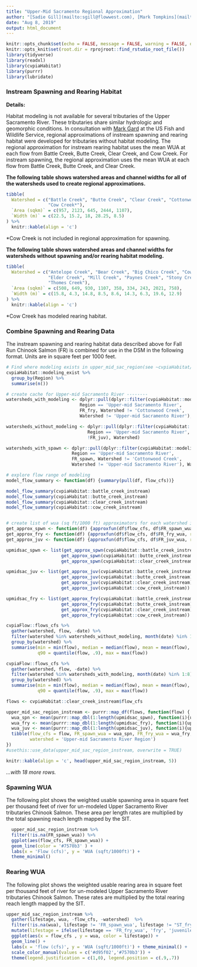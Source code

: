 ```yaml
---
title: "Upper-Mid Sacramento Regional Approximation"
author: "[Sadie Gill](mailto:sgill@flowwest.com), [Mark Tompkins](mailto:mtompkins@flowwest.com), [Erin Cain](mailto:ecain@flowwest.com)"
date: "Aug 8, 2019"
output: html_document
---
```


```r
knitr::opts_chunk$set(echo = FALSE, message = FALSE, warning = FALSE, out.width = '100%')
knitr::opts_knit$set(root.dir = rprojroot::find_rstudio_root_file())
library(tidyverse)
library(readxl)
library(cvpiaHabitat)
library(purrr)
library(lubridate)
```
### Instream Spawning and Rearing Habitat
**Details:** 

Habitat modeling is not available for several tributaries of the Upper Sacramento River. These tributaries share similar hydrologic and geomorphic conditions. In consultation with [Mark Gard](mailto:mark_gard@fws.gov) at the US Fish and Wildlife Service, regional approximations of instream spawning and rearing habitat were developed for tributaries without habitat modeling. The regional approximation for instream rearing habitat uses the mean WUA at each flow from Battle Creek, Butte Creek, Clear Creek, and Cow Creek. For instream spawning, the regional approximation uses the mean WUA at each flow from Battle Creek, Butte Creek, and Clear Creek.

**The following table shows watershed areas and channel widths for all of the watersheds used to create regional approximations.**
```r
tibble(
  Watershed = c("Battle Creek", "Butte Creek", "Clear Creek", "Cottonwood Creek", 
                "Cow Creek*"), 
  `Area (sqkm)` = c(957, 2123, 645, 2444, 1107), 
  `Width (m)` = c(22.5, 15.2, 18, 28.25, 8.5)
) %>% 
  knitr::kable(align = 'c')
```

*Cow Creek is not included in regional approximation for spawning. 

**The following table shows watershed areas and channel widths for watersheds without spawning and/or rearing habitat modeling.** 
```r
tibble(
  Watershed = c("Antelope Creek", "Bear Creek", "Big Chico Creek", "Cow Creek*", 
                "Elder Creek", "Mill Creek", "Paynes Creek", "Stony Creek", 
                "Thomes Creek"), 
  `Area (sqkm)` = c(508, 649, 930, 1107, 358, 334, 243, 2021, 758), 
  `Width (m)` = c(15.8, 4.3, 14.8, 8.5, 8.6, 14.3, 6.3, 19.6, 12.9)
) %>% 
  knitr::kable(align = 'c')
```

*Cow Creek has modeled rearing habitat. 

### Combine Spawning and Rearing Data 
The instream spawning and rearing habitat data described above for Fall Run Chinook Salmon (FR) is combined for use in the DSM in the following format. Units are in square feet per 1000 feet. 
```r
# Find where modeling exists in upper_mid_sac_region(see ~cvpiaHabitat/data-raw/modeling_exists )
cvpiaHabitat::modeling_exist %>%
  group_by(Region) %>%
  summarise(n())

# create cache for Upper-mid Sacramento River --------
watersheds_with_modeling <- dplyr::pull(dplyr::filter(cvpiaHabitat::modeling_exist,
                            Region == 'Upper-mid Sacramento River',
                            FR_fry, Watershed != 'Cottonwood Creek',
                            Watershed != 'Upper-mid Sacramento River'), Watershed)

watersheds_without_modeling <- dplyr::pull(dplyr::filter(cvpiaHabitat::modeling_exist,
                               Region == 'Upper-mid Sacramento River',
                               !FR_juv), Watershed)

watersheds_with_spawn <- dplyr::pull(dplyr::filter(cvpiaHabitat::modeling_exist,
                         Region == 'Upper-mid Sacramento River',
                         FR_spawn, Watershed != 'Cottonwood Creek',
                         Watershed != 'Upper-mid Sacramento River'), Watershed)

# explore flow range of modeling
model_flow_summary <- function(df) {summary(pull(df, flow_cfs))}

model_flow_summary(cvpiaHabitat::battle_creek_instream)
model_flow_summary(cvpiaHabitat::butte_creek_instream)
model_flow_summary(cvpiaHabitat::clear_creek_instream)
model_flow_summary(cvpiaHabitat::cow_creek_instream)


# create list of wua (sq ft/1000 ft) approximators for each watershed in region
get_approx_spwn <- function(df) {approxfun(df$flow_cfs, df$FR_spawn_wua, rule = 2)}
get_approx_fry <- function(df) {approxfun(df$flow_cfs, df$FR_fry_wua, rule = 2)}
get_approx_juv <- function(df) {approxfun(df$flow_cfs, df$FR_juv_wua, rule = 2)}

upmidsac_spwn <- list(get_approx_spwn(cvpiaHabitat::battle_creek_instream),
                     get_approx_spwn(cvpiaHabitat::butte_creek_instream),
                     get_approx_spwn(cvpiaHabitat::clear_creek_instream))

upmidsac_juv <- list(get_approx_juv(cvpiaHabitat::battle_creek_instream),
                     get_approx_juv(cvpiaHabitat::butte_creek_instream),
                     get_approx_juv(cvpiaHabitat::clear_creek_instream),
                     get_approx_juv(cvpiaHabitat::cow_creek_instream))

upmidsac_fry <- list(get_approx_fry(cvpiaHabitat::battle_creek_instream),
                     get_approx_fry(cvpiaHabitat::butte_creek_instream),
                     get_approx_fry(cvpiaHabitat::clear_creek_instream),
                     get_approx_fry(cvpiaHabitat::cow_creek_instream))

cvpiaFlow::flows_cfs %>%
  gather(watershed, flow, -date) %>%
  filter(watershed %in% watersheds_without_modeling, month(date) %in% 1:8) %>%
  group_by(watershed) %>%
  summarise(min = min(flow), median = median(flow), mean = mean(flow),
            q90 = quantile(flow, .9), max = max(flow))

cvpiaFlow::flows_cfs %>%
  gather(watershed, flow, -date) %>%
  filter(watershed %in% watersheds_with_modeling, month(date) %in% 1:8) %>%
  group_by(watershed) %>%
  summarise(min = min(flow), median = median(flow), mean = mean(flow),
            q90 = quantile(flow, .9), max = max(flow))

flows <- cvpiaHabitat::clear_creek_instream$flow_cfs

upper_mid_sac_region_instream <- purrr::map_df(flows, function(flow) {
  wua_spn <- mean(purrr::map_dbl(1:length(upmidsac_spwn), function(i){upmidsac_spwn[[i]](flow)}))
  wua_fry <- mean(purrr::map_dbl(1:length(upmidsac_fry), function(i){upmidsac_fry[[i]](flow)}))
  wua_juv <- mean(purrr::map_dbl(1:length(upmidsac_juv), function(i){upmidsac_juv[[i]](flow)}))
  tibble(flow_cfs = flow, FR_spawn_wua = wua_spn, FR_fry_wua = wua_fry, FR_juv_wua = wua_juv,
         watershed = 'Upper-mid Sacramento River Region')
})
#usethis::use_data(upper_mid_sac_region_instream, overwrite = TRUE)
```

```r
knitr::kable(align = 'c', head(upper_mid_sac_region_instream, 5))
```

*...with 18 more rows.*

### Spawning WUA    
The following plot shows the weighted usable spawning area in square feet per thousand feet of river for un-modeled Upper Sacramento River tributaries Chinook Salmon. These area per length rates are multiplied by the total spawning reach length mapped by the SIT. 
```r
  upper_mid_sac_region_instream %>%
  filter(!is.na(FR_spawn_wua)) %>%
  ggplot(aes(flow_cfs, FR_spawn_wua)) +
  geom_line(color = '#7570b3' ) +
  labs(x = 'Flow (cfs)', y = 'WUA (sqft/1000ft)') +
  theme_minimal() 
```

### Rearing WUA    
The following plot shows the weighted usable rearing area in square feet per thousand feet of river for un-modeled Upper Sacramento River tributaries Chinook Salmon. These rates are multiplied by the total rearing reach length mapped by the SIT. 
``` r
upper_mid_sac_region_instream %>% 
  gather(lifestage, wua, -flow_cfs, -watershed)  %>% 
  filter(!is.na(wua), lifestage != 'FR_spawn_wua', lifestage != "ST_fry_wua", lifestage != "ST_juv_wua") %>%
  mutate(lifestage = ifelse(lifestage == 'FR_fry_wua', 'fry', 'juvenile')) %>% 
  ggplot(aes(x = flow_cfs , y = wua, color = lifestage)) +
  geom_line() +
  labs(x = 'flow (cfs)', y = 'WUA (sqft/1000ft)') + theme_minimal() +
  scale_color_manual(values = c('#d95f02','#7570b3')) +
  theme(legend.justification = c(1,0), legend.position = c(.9,.7))
```

